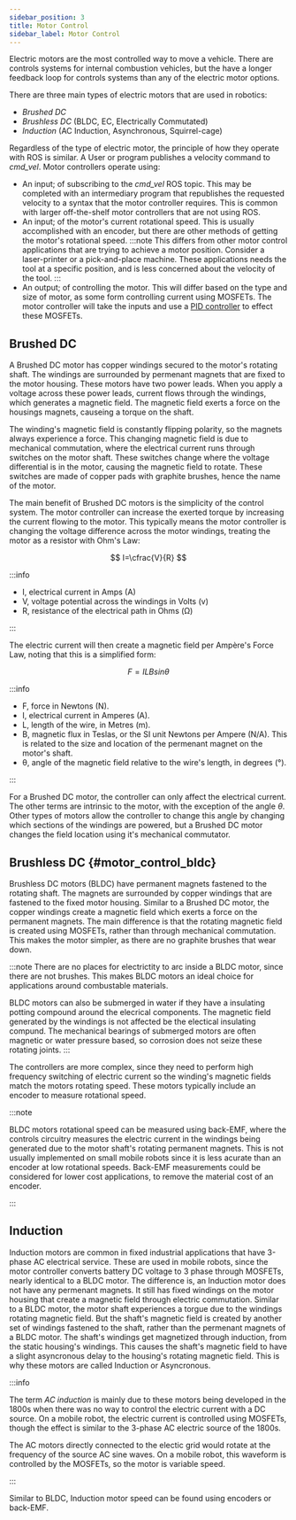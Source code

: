 ```yaml
---
sidebar_position: 3
title: Motor Control
sidebar_label: Motor Control
---
```


Electric motors are the most controlled way to move a vehicle.
There are controls systems for internal combustion vehicles, but the have a longer feedback loop for controls systems than any of the electric motor options.

There are three main types of electric motors that are used in robotics:

- _Brushed DC_
- _Brushless DC_ (BLDC, EC, Electrically Commutated)
- _Induction_ (AC Induction, Asynchronous, Squirrel-cage)

Regardless of the type of electric motor, the principle of how they operate with ROS is similar.
A User or program publishes a velocity command to _cmd_vel_.
Motor controllers operate using:

- An input; of subscribing to the _cmd_vel_ ROS topic.
  This may be completed with an intermediary program that republishes the requested velocity to a syntax that the motor controller requires.
  This is common with larger off-the-shelf motor controllers that are not using ROS.
- An input; of the motor's current rotational speed.
  This is usually accomplished with an encoder, but there are other methods of getting the motor's rotational speed.
  :::note
  This differs from other motor control applications that are trying to achieve a motor position.
  Consider a laser-printer or a pick-and-place machine.
  These applications needs the tool at a specific position, and is less concerned about the velocity of the tool.
  :::
- An output; of controlling the motor.
  This will differ based on the type and size of motor, as some form controlling current using MOSFETs.
  The motor controller will take the inputs and use a [PID controller](https://en.wikipedia.org/wiki/PID_controller#Industrial_control) to effect these MOSFETs.

## Brushed DC

A Brushed DC motor has copper windings secured to the motor's rotating shaft.
The windings are surrounded by permenant magnets that are fixed to the motor housing.
These motors have two power leads.
When you apply a voltage across these power leads, current flows through the windings, which generates a magnetic field.
The magnetic field exerts a force on the housings magnets, causeing a torque on the shaft.

The winding's magnetic field is constantly flipping polarity, so the magnets always experience a force.
This changing magnetic field is due to mechanical commutation, where the electrical current runs through switches on the motor shaft.
These switches change where the voltage differential is in the motor, causing the magnetic field to rotate.
These switches are made of copper pads with graphite brushes, hence the name of the motor.

The main benefit of Brushed DC motors is the simplicity of the control system.
The motor controller can increase the exerted torque by increasing the current flowing to the motor.
This typically means the motor controller is changing the voltage difference across the motor windings, treating the motor as a resistor with Ohm's Law:

$$
I=\cfrac{V}{R}
$$

:::info

- I, electrical current in Amps (A)
- V, voltage potential across the windings in Volts (v)
- R, resistance of the electrical path in Ohms (Ω)

:::

The electric current will then create a magnetic field per Ampère's Force Law, noting that this is a simplified form:

$$
F = ILBsinθ
$$

:::info

- F, force in Newtons (N).
- I, electrical current in Amperes (A).
- L, length of the wire, in Metres (m).
- B, magnetic flux in Teslas, or the SI unit Newtons per Ampere (N/A).
  This is related to the size and location of the permenant magnet on the motor's shaft.
- θ, angle of the magnetic field relative to the wire's length, in degrees (°).

:::

For a Brushed DC motor, the controller can only affect the electrical current.
The other terms are intrinsic to the motor, with the exception of the angle _θ_.
Other types of motors allow the controller to change this angle by changing which sections of the windings are powered, but a Brushed DC motor changes the field location using it's mechanical commutator.

## Brushless DC {#motor_control_bldc}

Brushless DC motors (BLDC) have permanent magnets fastened to the rotating shaft.
The magnets are surrounded by copper windings that are fastened to the fixed motor housing.
Similar to a Brushed DC motor, the copper windings create a magnetic field which exerts a force on the permanent magnets.
The main difference is that the rotating magnetic field is created using MOSFETs, rather than through mechanical commutation.
This makes the motor simpler, as there are no graphite brushes that wear down.

:::note
There are no places for electrictity to arc inside a BLDC motor, since there are not brushes.
This makes BLDC motors an ideal choice for applications around combustable materials.

BLDC motors can also be submerged in water if they have a insulating potting compound around the elecrical components.
The magnetic field generated by the windings is not affected be the electical insulating compund.
The mechanical bearings of submerged motors are often magnetic or water pressure based, so corrosion does not seize these rotating joints.
:::

The controllers are more complex, since they need to perform high frequency switching of electric current so the winding's magnetic fields match the motors rotating speed.
These motors typically include an encoder to measure rotational speed.

:::note

BLDC motors rotational speed can be measured using back-EMF, where the controls circuitry measures the electric current in the windings being generated due to the motor shaft's rotating permanent magnets.
This is not usually implemented on small mobile robots since it is less acurate than an encoder at low rotational speeds.
Back-EMF measurements could be considered for lower cost applications, to remove the material cost of an encoder.

:::

## Induction

Induction motors are common in fixed industrial applications that have 3-phase AC electrical service.
These are used in mobile robots, since the motor controller converts battery DC voltage to 3 phase through MOSFETs, nearly identical to a BLDC motor.
The difference is, an Induction motor does not have any permenant magnets.
It still has fixed windings on the motor housing that create a magnetic field through electric commutation.
Similar to a BLDC motor, the motor shaft experiences a torgue due to the windings rotating magnetic field.
But the shaft's magnetic field is created by another set of windings fastened to the shaft, rather than the permenant magnets of a BLDC motor.
The shaft's windings get magnetized through induction, from the static housing's windings.
This causes the shaft's magnetic field to have a slight asyncronous delay to the housing's rotating magnetic field.
This is why these motors are called Induction or Asyncronous.

:::info

The term _AC induction_ is mainly due to these motors being developed in the 1800s when there was no way to control the electric current with a DC source.
On a mobile robot, the electric current is controlled using MOSFETs, though the effect is similar to the 3-phase AC electric source of the 1800s.

The AC motors directly connected to the electic grid would rotate at the frequency of the source AC sine waves.
On a mobile robot, this waveform is controlled by the MOSFETs, so the motor is variable speed.

:::

Similar to BLDC, Induction motor speed can be found using encoders or back-EMF.
